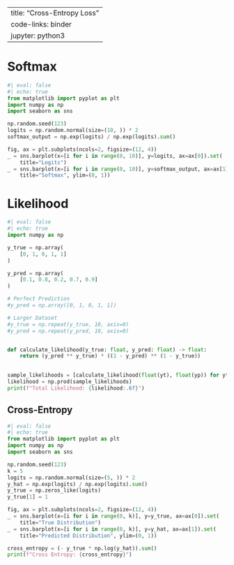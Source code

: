 
---
title: "Cross-Entropy Loss"
code-links: binder
jupyter: python3
---


# Softmax

```python
#| eval: false
#| echo: true
from matplotlib import pyplot as plt
import numpy as np
import seaborn as sns

np.random.seed(123)
logits = np.random.normal(size=(10, )) * 2
softmax_output = np.exp(logits) / np.exp(logits).sum()

fig, ax = plt.subplots(ncols=2, figsize=(12, 4))
_ = sns.barplot(x=[i for i in range(0, 10)], y=logits, ax=ax[0]).set(
    title="Logits")
_ = sns.barplot(x=[i for i in range(0, 10)], y=softmax_output, ax=ax[1]).set(
    title="Softmax", ylim=(0, 1))
```

# Likelihood

```python
#| eval: false
#| echo: true
import numpy as np

y_true = np.array(
    [0, 1, 0, 1, 1]
)

y_pred = np.array(
    [0.1, 0.8, 0.2, 0.7, 0.9]
)

# Perfect Prediction
#y_pred = np.array([0, 1, 0, 1, 1])

# Larger Dataset
#y_true = np.repeat(y_true, 10, axis=0)
#y_pred = np.repeat(y_pred, 10, axis=0)


def calculate_likelihood(y_true: float, y_pred: float) -> float:
    return (y_pred ** y_true) * ((1 - y_pred) ** (1 - y_true))
 

sample_likelihoods = [calculate_likelihood(float(yt), float(yp)) for yt, yp in zip(y_true, y_pred)]
likelihood = np.prod(sample_likelihoods)
print(f"Total Likelihood: {likelihood:.6f}")
```

## Cross-Entropy

```python
#| eval: false
#| echo: true
from matplotlib import pyplot as plt
import numpy as np
import seaborn as sns

np.random.seed(123)
k = 5
logits = np.random.normal(size=(5, )) * 2
y_hat = np.exp(logits) / np.exp(logits).sum()
y_true = np.zeros_like(logits)
y_true[1] = 1

fig, ax = plt.subplots(ncols=2, figsize=(12, 4))
_ = sns.barplot(x=[i for i in range(0, k)], y=y_true, ax=ax[0]).set(
    title="True Distribution")
_ = sns.barplot(x=[i for i in range(0, k)], y=y_hat, ax=ax[1]).set(
    title="Predicted Distribution", ylim=(0, 1))

cross_entropy = (- y_true * np.log(y_hat)).sum()
print(f"Cross Entropy: {cross_entropy}")
```

